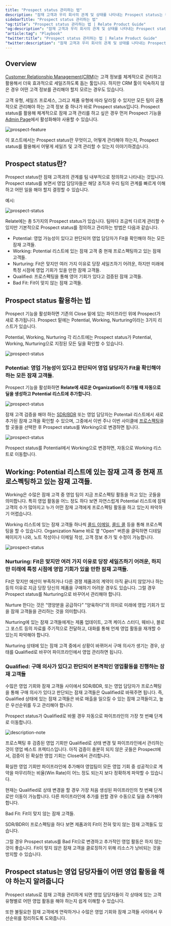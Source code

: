 ```yaml
---
title: "Prospect status 관리하는 법"
description: "잠재 고객과 우리 회사의 관계 및 상태를 나타내는 Prospect status는 무엇인지, 어떻게 관리해야 하는지 설명합니다."
sidebarTitle: "Prospect status 관리하는 법"
"og:title": "Prospect status 관리하는 법 | Relate Product Guide"
"og:description": "잠재 고객과 우리 회사의 관계 및 상태를 나타내는 Prospect status는 무엇인지, 어떻게 관리해야 하는지 설명합니다."
"article:tag": "Playbook"
"twitter:title": "Prospect status 관리하는 법 | Relate Product Guide"
"twitter:description": "잠재 고객과 우리 회사의 관계 및 상태를 나타내는 Prospect status는 무엇인지, 어떻게 관리해야 하는지 설명합니다."
---
```


## Overview

[Customer Relationship Management(CRM)](https://www.relate.kr/blog/what-is-crm/)는 고객 정보를 체계적으로 관리하고 활용해서 더욱 효과적으로 세일즈하도록 돕는 툴입니다. 하지만 CRM 툴이 익숙하지 않은 경우 어떤 고객 정보를 관리해야 할지 모르는 경우도 있습니다. 

고객 유형, 세일즈 프로세스, 그리고 제품 유형에 따라 달라질 수 있지만 모든 팀이 공통적으로 관리해야 하는 고객 정보 중 하나가 바로 Prospect status입니다. Prospect status를 활용해 체계적으로 잠재 고객 관리를 하고 싶은 경우 먼저 Prospect 기능을 [Admin Page](https://app.relate.so/)에서 활성화해야 사용할 수 있습니다.

![prospect-feature](/docs/images/features/prospect-feature.png)

이 포스트에서는 Prospect status란 무엇이고, 어떻게 관리해야 하는지, Prospect status를 활용해서 어떻게 세일즈 및 고객 관리할 수 있는지 이야기하겠습니다. 

## Prospect status란?

Prospect status란 잠재 고객과의 관계를 팀 내부적으로 정의하고 나타내는 것입니다. Prospect status를 보면서 영업 담당자들은 해당 조직과 우리 팀의 관계를 빠르게 이해하고 어떤 일을 해야 할지 결정할 수 있습니다. 

예시:

![prospect-status](/docs/images/features/prospect-status.png)

Relate에는 총 5가지의 Prospect status가 있습니다. 팀마다 조금씩 다르게 관리할 수 있지만 기본적으로 Prospect status를 정의하고 관리하는 방법은 다음과 같습니다. 

- Potential: 영업 가능성이 있다고 판단되어 영업 담당자가 Fit을 확인해야 하는 모든 잠재 고객들. 
- Working: Potential 리스트에 있는 잠재 고객 중 현재 프로스펙팅하고 있는 잠재 고객들. 
- Nurturing: Fit은 맞지만 여러 가지 이유로 당장 세일즈하기 어려운, 하지만 미래에 특정 시점에 영업 기회가 있을 만한 잠재 고객들. 
- Qualified: 프로스펙팅을 통해 영어 기회가 있다고 검증된 잠재 고객들.
- Bad Fit: Fit이 맞지 않는 잠재 고객들. 

## Prospect status 활용하는 법

Prospect 기능을 활성화하면 기존의 Close 밑에 있는 파이프라인 위에 Prospect가 새로 추가됩니다. Prospect 밑에는 Potential, Working, Nurturing이라는 3가지 리스트가 있습니다. 

Potential, Working, Nurturing 각 리스트에는 Prospect status가 Potential, Working, Nurturing으로 지정된 모든 딜을 확인할 수 있습니다. 

![prospect-status](/docs/images/features/prospect-menu.png)

### Potential: 영업 가능성이 있다고 판단되어 영업 담당자가 Fit을 확인해야 하는 모든 잠재 고객들. 

Prospect 기능을 활성화하면 **Relate에 새로운 Organization이 추가될 때 자동으로 딜을 생성하고 Potential 리스트에 추가합니다.** 

![prospect-status](/docs/images/features/new-deal.png)

잠재 고객 검증을 해야 하는 [SDR/BDR](https://www.relate.kr/docs/wiki/sales-roles) 또는 영업 담당자는 Potentail 리스트에서 새로 추가된 잠재 고객을 확인할 수 있으며, 그중에서 이번 주나 이번 사이클에 [프로스펙팅](https://www.relate.kr/blog/how-to-qualify-leads/)을 할 곳들을 선택한 후 Prospect status를 Working으로 변경하면 됩니다. 

![prospect-status](/docs/images/features/potential-working.png)

Prospect status를 Potential에서 Working으로 변경하면, 자동으로 Working 리스트로 이동합니다. 

## Working: Potential 리스트에 있는 잠재 고객 중 현재 프로스펙팅하고 있는 잠재 고객들. 

Working은 수많은 잠재 고객 중 영업 팀이 지금 프로스펙팅 활동을 하고 있는 곳들을 의미합니다. 특히 영업 활동을 어느 정도 하다 보면 자연스럽게 Potential 리스트에 잠재 고객의 수가 많아지고 누가 어떤 잠재 고객에게 프로스펙팅 활동을 하고 있는지 파악하기 어렵습니다. 

Working 리스트에 있는 잠재 고객들 하나씩 [콜드 이메일](https://www.relate.kr/blog/how-to-run-cold-email-campaign/), [콜드 콜](https://www.relate.kr/blog/how-to-cold-call/) 등을 통해 프로스펙팅을 할 수 있습니다. Organization Name 바로 옆 "Open" 버튼을 클릭하면 디테일 페이지가 나와, 노트 작성이나 이메일 작성, 고객 정보 추가 및 수정이 가능합니다. 

![prospect-status](/docs/images/features/working.png)

### Nurturing: Fit은 맞지만 여러 가지 이유로 당장 세일즈하기 어려운, 하지만 미래에 특정 시점에 영업 기회가 있을 만한 잠재 고객들. 

Fit은 맞지만 예산이 부족하거나 다른 경쟁 제품과의 계약이 아직 끝나지 않았거나 하는 등의 이유로 지금 당장 당신의 제품을 구매하기 어려운 경우도 있습니다. 그럴 경우 Prospect status를 Nurturing으로 바꾸어서 관리해야 합니다. 

Nurture 한다는 것은 “영양분을 공급하다” “양육하다"의 의미로 미래에 영업 기회가 있을 잠재 고객들을 관리하는 것을 의미합니다. 

Nurturing에 있는 잠재 고객들에게는 제품 업데이트, 고객 케이스 스터디, 웨비나, 블로그 포스트 등의 자료를 주기적으로 전달하고, 대화를 통해 언제 영업 활동을 재개할 수 있는지 파악해야 합니다. 

Nurturing 상태에 있는 잠재 고객 중에서 상황이 바뀌어서 구매 의사가 생기는 경우, 상태를 Qualified로 바꾸어 파이프라인에서 영업 관리하면 됩니다. 

### Qualified: 구매 의사가 있다고 판단되어 본격적인 영업활동을 진행하는 잠재 고객들

수많은 영업 기회와 잠재 고객들 사이에서 SDR/BDR, 또는 영업 담당자가 프로스펙팅을 통해 구매 의사가 있다고 판단되는 잠재 고객들은 Qualified로 바꿔주면 됩니다. 즉, Qualified 상태에 있는 잠재 고객들은 바로 매출을 일으킬 수 있는 잠재 고객들이고, 높은 우선순위를 두고 관리해야 합니다. 

Prospect status가 Qualified로 바뀔 경우 자동으로 파이프라인의 가장 첫 번째 단계로 이동합니다.

![description-note](/docs/images/features/deal-pipeline.png)

프로스펙팅 후 검증된 영업 기회만 Qualified로 상태 변경 및 파이프라인에서 관리하는 것이 영업 베스트 프렉티스입니다. 아직 검증이 충분히 되지 않은 곳들은 Prospect에서, 검증이 된 확실한 영업 기회는 Close에서 관리합니다. 

확실한 영업 기회만 파이프라인에 추가해야 영업팀이 모든 영업 기회 중 성공적으로 계약을 마무리하는 비율(Win Rate)이 어느 정도 되는지 보다 정확하게 파악할 수 있습니다.

현재는 Qualified로 상태 변경을 할 경우 가장 처음 생성된 파이프라인의 첫 번째 단계로만 이동이 가능합니다. 다른 파이프라인에 추가를 원할 경우 수동으로 딜을 추가해야 합니다.  

Bad Fit: Fit이 맞지 않는 잠재 고객들. 

SDR/BDR이 프로스펙팅을 하다 보면 제품과의 Fit이 전혀 맞지 않는 잠재 고객들도 있습니다. 

그럴 경우 Prospect status를 Bad Fit으로 변경하고 추가적인 영업 활동은 하지 않는 것이 좋습니다. Fit이 맞지 않은 잠재 고객을 클로징하기 위해 리소스가 낭비되는 것을 방지할 수 있습니다. 

## Prospect status는 영업 담당자들이 어떤 영업 활동을 해야 하는지 알려줍니다

Prospect status로 잠재 고객을 관리하게 되면 영업 담당자들이 각 상태에 있는 고객 유형별로 어떤 영업 활동을 해야 하는지 쉽게 이해할 수 있습니다. 

또한 불필요한 잠재 고객에게 연락하거나 수많은 영업 기회와 잠재 고객들 사이에서 우선순위를 정리하도록 도와줍니다.